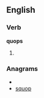 ==English==

===Verb===
'''quops'''

# {{third-person singular of|[[quop]]}}

===Anagrams===
* {{alphagram|opqsu}}
* [[squop#English|squop]]